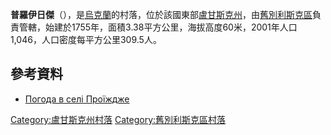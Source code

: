 {{coord|49|23|26|N|38|58|29|E|scale:100000|display=title}}

'''普羅伊日傑'''（{{lang-uk|Проїждже}}），是[[烏克蘭|烏克蘭]]的村落，位於該國東部[[盧甘斯克州|盧甘斯克州]]，由[[舊別利斯克區|舊別利斯克區]]負責管轄，始建於1755年，面積3.38平方公里，海拔高度60米，2001年人口1,046，人口密度每平方公里309.5人。

==參考資料==
* [http://weather.in.ua/ua/lyganskaja/21707 Погода в селі Проїждже] {{Wayback|url=http://weather.in.ua/ua/lyganskaja/21707 |date=20160305221502 }}

{{DEFAULTSORT:Проїждже}}
[[Category:盧甘斯克州村落|Category:盧甘斯克州村落]]
[[Category:舊別利斯克區村落|Category:舊別利斯克區村落]]


{{Luhansk-geo-stub}}